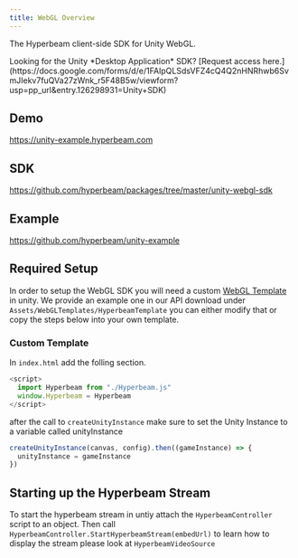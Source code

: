 ```yaml
---
title: WebGL Overview
---
```


The Hyperbeam client-side SDK for Unity WebGL.

<Info>
  Looking for the Unity *Desktop Application* SDK? [Request access
  here.](https://docs.google.com/forms/d/e/1FAIpQLSdsVFZ4cQ4Q2nHNRhwb6SvmJIekv7fuQVa27zWnk_r5F48B5w/viewform?usp=pp_url&entry.126298931=Unity+SDK)
</Info>

## Demo

https://unity-example.hyperbeam.com

## SDK

https://github.com/hyperbeam/packages/tree/master/unity-webgl-sdk

## Example

https://github.com/hyperbeam/unity-example

## Required Setup

In order to setup the WebGL SDK you will need a custom [WebGL Template](https://docs.unity3d.com/Manual/webgl-templates.html) in unity.
We provide an example one in our API download under ``Assets/WebGLTemplates/HyperbeamTemplate`` you can either modify that or copy the steps below into your own template.

### Custom Template 

In ``index.html`` add the folling section.

```js JavaScript
<script>
  import Hyperbeam from "./Hyperbeam.js"
  window.Hyperbeam = Hyperbeam
</script>
```

after the call to ``createUnityInstance`` make sure to set the Unity Instance to a variable called unityInstance

```js JavaScript
createUnityInstance(canvas, config).then((gameInstance) => {
  unityInstance = gameInstance
})
```

## Starting up the Hyperbeam Stream

To start the hyperbeam stream in untiy attach the ``HyperbeamController`` script to an object. Then call
``HyperbeamController.StartHyperbeamStream(embedUrl)`` to learn how to display the stream please look at ``HyperbeamVideoSource``
